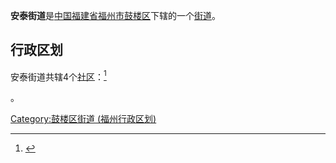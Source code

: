 {{中国乡级行政区
|景观照片文件名 = 
|景观照片描述 = 
|汉语拼音 = 
|其他语言 = 
|其他语言名称 = 
|旧称 = 
|地名出处 = 
|位置图文件名 = 
|位置图描述 = 
|自定义图片= 
|建置时间 = 
|政府驻地 = 
|毗邻 = 
|总面积 = 
|总人口 = 
|总人口年份 = 
|户籍人口 = 
|户籍人口年份 = 
|常住人口 = 
|常住人口年份 = 
|人口密度 = 
|GDP = 
|GDP年份 = 
|邮政编码 = 
|电话区号 = 591
|官方网站 = 
|网站名称 = 
|35/01/02/006/000}}
'''安泰街道'''是[[中华人民共和国|中国]][[福建省|福建省]][[福州市|福州市]][[鼓楼区_(福州市)|鼓楼区]]下辖的一个[[街道办事处|街道]]。

== 行政区划 ==

安泰街道共辖4个[[社区_(行政区划)|社区]]：<ref>{{PRC admin/ref sgc|35/01/02/006}}</ref>

{{PRC admin/children|35/01/02/006/000}}。

{{福州市鼓楼区行政区划}}
{{福建小作品}}
[[Category:鼓楼区街道_(福州行政区划)|Category:鼓楼区街道 (福州行政区划)]]